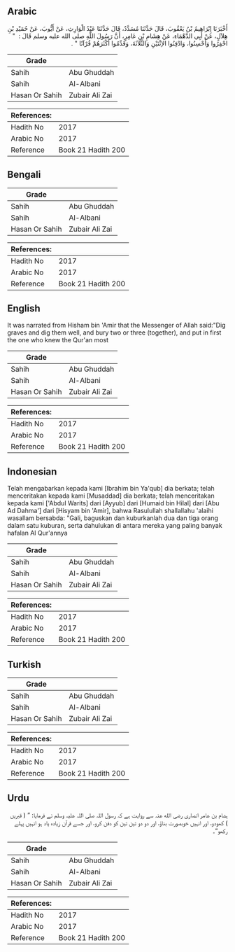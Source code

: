 ## Arabic


<div dir="rtl" lang="ar" style={{fontSize:'larger',backgroundColor:'#f8f9fa',padding:20}}>
أَخْبَرَنَا إِبْرَاهِيمُ بْنُ يَعْقُوبَ، قَالَ حَدَّثَنَا مُسَدَّدٌ، قَالَ حَدَّثَنَا عَبْدُ الْوَارِثِ، عَنْ أَيُّوبَ، عَنْ حُمَيْدِ بْنِ هِلاَلٍ، عَنْ أَبِي الدَّهْمَاءِ، عَنْ هِشَامِ بْنِ عَامِرٍ، أَنَّ رَسُولَ اللَّهِ صلى الله عليه وسلم قَالَ ‏:‏ ‏ "‏ احْفِرُوا وَأَحْسِنُوا، وَادْفِنُوا الاِثْنَيْنِ وَالثَّلاَثَةَ، وَقَدِّمُوا أَكْثَرَهُمْ قُرْآنًا ‏"‏ ‏.‏
</div>
<div style={{backgroundColor:'#f8f9fa',padding:20, marginBottom: 10}}><table> <thead> <tr> <th>Grade</th> <th></th> </tr> </thead> <tbody> <tr><td>Sahih</td><td>Abu Ghuddah</td></tr><tr><td>Sahih</td><td>Al-Albani</td></tr><tr><td>Hasan Or Sahih</td><td>Zubair Ali Zai</td></tr></tbody></table><table> <thead> <tr> <th>References:</th> <th></th> </tr> </thead> <tbody><tr><td>Hadith No</td><td>2017</td></tr><tr><td>Arabic No</td><td>2017</td></tr><tr><td>Reference</td><td>Book 21 Hadith 200</td></tr></tbody></table></div>

## Bengali


<div dir="ltr" lang="bn" style={{fontSize:'larger',backgroundColor:'#f8f9fa',padding:20}}>

</div>
<div style={{backgroundColor:'#f8f9fa',padding:20, marginBottom: 10}}><table> <thead> <tr> <th>Grade</th> <th></th> </tr> </thead> <tbody> <tr><td>Sahih</td><td>Abu Ghuddah</td></tr><tr><td>Sahih</td><td>Al-Albani</td></tr><tr><td>Hasan Or Sahih</td><td>Zubair Ali Zai</td></tr></tbody></table><table> <thead> <tr> <th>References:</th> <th></th> </tr> </thead> <tbody><tr><td>Hadith No</td><td>2017</td></tr><tr><td>Arabic No</td><td>2017</td></tr><tr><td>Reference</td><td>Book 21 Hadith 200</td></tr></tbody></table></div>

## English


<div dir="ltr" lang="en" style={{fontSize:'larger',backgroundColor:'#f8f9fa',padding:20}}>
It was narrated from Hisham bin 'Amir that the Messenger of Allah said:"Dig graves and dig them well, and bury two or three (together), and put in first the one who knew the Qur'an most
</div>
<div style={{backgroundColor:'#f8f9fa',padding:20, marginBottom: 10}}><table> <thead> <tr> <th>Grade</th> <th></th> </tr> </thead> <tbody> <tr><td>Sahih</td><td>Abu Ghuddah</td></tr><tr><td>Sahih</td><td>Al-Albani</td></tr><tr><td>Hasan Or Sahih</td><td>Zubair Ali Zai</td></tr></tbody></table><table> <thead> <tr> <th>References:</th> <th></th> </tr> </thead> <tbody><tr><td>Hadith No</td><td>2017</td></tr><tr><td>Arabic No</td><td>2017</td></tr><tr><td>Reference</td><td>Book 21 Hadith 200</td></tr></tbody></table></div>

## Indonesian


<div dir="ltr" lang="id" style={{fontSize:'larger',backgroundColor:'#f8f9fa',padding:20}}>
Telah mengabarkan kepada kami [Ibrahim bin Ya'qub] dia berkata; telah menceritakan kepada kami [Musaddad] dia berkata; telah menceritakan kepada kami ['Abdul Warits] dari [Ayyub] dari [Humaid bin Hilal] dari [Abu Ad Dahma'] dari [Hisyam bin 'Amir], bahwa Rasulullah shallallahu 'alaihi wasallam bersabda: "Gali, baguskan dan kuburkanlah dua dan tiga orang dalam satu kuburan, serta dahulukan di antara mereka yang paling banyak hafalan Al Qur'annya
</div>
<div style={{backgroundColor:'#f8f9fa',padding:20, marginBottom: 10}}><table> <thead> <tr> <th>Grade</th> <th></th> </tr> </thead> <tbody> <tr><td>Sahih</td><td>Abu Ghuddah</td></tr><tr><td>Sahih</td><td>Al-Albani</td></tr><tr><td>Hasan Or Sahih</td><td>Zubair Ali Zai</td></tr></tbody></table><table> <thead> <tr> <th>References:</th> <th></th> </tr> </thead> <tbody><tr><td>Hadith No</td><td>2017</td></tr><tr><td>Arabic No</td><td>2017</td></tr><tr><td>Reference</td><td>Book 21 Hadith 200</td></tr></tbody></table></div>

## Turkish


<div dir="ltr" lang="tr" style={{fontSize:'larger',backgroundColor:'#f8f9fa',padding:20}}>

</div>
<div style={{backgroundColor:'#f8f9fa',padding:20, marginBottom: 10}}><table> <thead> <tr> <th>Grade</th> <th></th> </tr> </thead> <tbody> <tr><td>Sahih</td><td>Abu Ghuddah</td></tr><tr><td>Sahih</td><td>Al-Albani</td></tr><tr><td>Hasan Or Sahih</td><td>Zubair Ali Zai</td></tr></tbody></table><table> <thead> <tr> <th>References:</th> <th></th> </tr> </thead> <tbody><tr><td>Hadith No</td><td>2017</td></tr><tr><td>Arabic No</td><td>2017</td></tr><tr><td>Reference</td><td>Book 21 Hadith 200</td></tr></tbody></table></div>

## Urdu


<div dir="rtl" lang="ur" style={{fontSize:'larger',backgroundColor:'#f8f9fa',padding:20}}>
ہشام بن عامر انصاری رضی الله عنہ سے روایت ہے کہ رسول اللہ صلی اللہ علیہ وسلم نے فرمایا: ” ( قبریں ) کھودو، اور انہیں خوبصورت بناؤ، اور دو دو تین تین کو دفن کرو، اور جسے قرآن زیادہ یاد ہو انہیں پہلے رکھو“۔
</div>
<div style={{backgroundColor:'#f8f9fa',padding:20, marginBottom: 10}}><table> <thead> <tr> <th>Grade</th> <th></th> </tr> </thead> <tbody> <tr><td>Sahih</td><td>Abu Ghuddah</td></tr><tr><td>Sahih</td><td>Al-Albani</td></tr><tr><td>Hasan Or Sahih</td><td>Zubair Ali Zai</td></tr></tbody></table><table> <thead> <tr> <th>References:</th> <th></th> </tr> </thead> <tbody><tr><td>Hadith No</td><td>2017</td></tr><tr><td>Arabic No</td><td>2017</td></tr><tr><td>Reference</td><td>Book 21 Hadith 200</td></tr></tbody></table></div>
